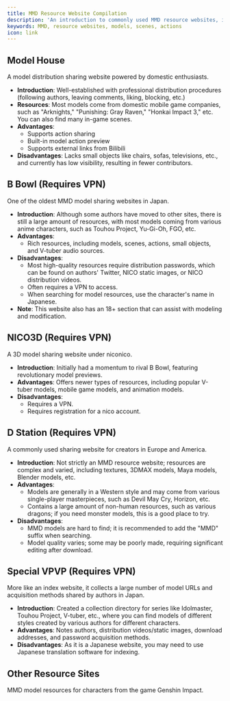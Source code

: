 ```yaml
---
title: MMD Resource Website Compilation
description: 'An introduction to commonly used MMD resource websites, including models, scenes, actions, and more.'
keywords: MMD, resource websites, models, scenes, actions
icon: link
---
```


## Model House

<Card title="Model House" icon="house" href="https://www.aplaybox.com/">
  A model distribution sharing website powered by domestic enthusiasts.
</Card>

- **Introduction**: Well-established with professional distribution procedures (following authors, leaving comments, liking, blocking, etc.)
- **Resources**: Most models come from domestic mobile game companies, such as "Arknights," "Punishing: Gray Raven," "Honkai Impact 3," etc. You can also find many in-game scenes.
- **Advantages**:
  - Supports action sharing
  - Built-in model action preview
  - Supports external links from Bilibili
- **Disadvantages**: Lacks small objects like chairs, sofas, televisions, etc., and currently has low visibility, resulting in fewer contributors.

## B Bowl (Requires VPN)

<Card title="B Bowl" icon="bowl-food" href="https://bowlroll.net/file/index">
  One of the oldest MMD model sharing websites in Japan.
</Card>

- **Introduction**: Although some authors have moved to other sites, there is still a large amount of resources, with most models coming from various anime characters, such as Touhou Project, Yu-Gi-Oh, FGO, etc.
- **Advantages**:
  - Rich resources, including models, scenes, actions, small objects, and V-tuber audio sources.
- **Disadvantages**:
  - Most high-quality resources require distribution passwords, which can be found on authors' Twitter, NICO static images, or NICO distribution videos.
  - Often requires a VPN to access.
  - When searching for model resources, use the character's name in Japanese.
- **Note**: This website also has an 18+ section that can assist with modeling and modification.

## NICO3D (Requires VPN)

<Card title="NICO3D" icon="n" href="https://3d.nicovideo.jp/?header">
  A 3D model sharing website under niconico.
</Card>

- **Introduction**: Initially had a momentum to rival B Bowl, featuring revolutionary model previews.
- **Advantages**: Offers newer types of resources, including popular V-tuber models, mobile game models, and animation models.
- **Disadvantages**:
  - Requires a VPN.
  - Requires registration for a nico account.

## D Station (Requires VPN)

<Card title="DeviantArt" icon="d" href="https://www.deviantart.com/">
  A commonly used sharing website for creators in Europe and America.
</Card>

- **Introduction**: Not strictly an MMD resource website; resources are complex and varied, including textures, 3DMAX models, Maya models, Blender models, etc.
- **Advantages**:
  - Models are generally in a Western style and may come from various single-player masterpieces, such as Devil May Cry, Horizon, etc.
  - Contains a large amount of non-human resources, such as various dragons; if you need monster models, this is a good place to try.
- **Disadvantages**:
  - MMD models are hard to find; it is recommended to add the "MMD" suffix when searching.
  - Model quality varies; some may be poorly made, requiring significant editing after download.

## Special VPVP (Requires VPN)

<Card title="VPVP Wiki" icon="v" href="https://w.atwiki.jp/vpvpwiki/pages/13.html">
  More like an index website, it collects a large number of model URLs and acquisition methods shared by authors in Japan.
</Card>

- **Introduction**: Created a collection directory for series like Idolmaster, Touhou Project, V-tuber, etc., where you can find models of different styles created by various authors for different characters.
- **Advantages**: Notes authors, distribution videos/static images, download addresses, and password acquisition methods.
- **Disadvantages**: As it is a Japanese website, you may need to use Japanese translation software for indexing.

## Other Resource Sites

<Card title="Genshin Impact Models" icon="gamepad" href="https://www.hoyolab.com/article/118389">
  MMD model resources for characters from the game Genshin Impact.
</Card>

